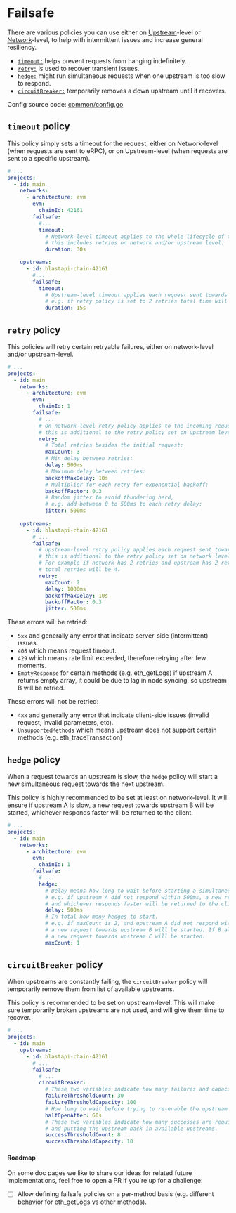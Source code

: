 
# Failsafe

There are various policies you can use either on [Upstream](/config/projects/upstreams)-level or [Network](/config/projects/networks)-level, to help with intermittent issues and increase general resiliency.

- [`timeout:`](/failsafe/timeout) helps prevent requests from hanging indefinitely.
- [`retry:`](/failsafe/retry) is used to recover transient issues.
- [`hedge:`](/failsafe/hedge) might run simultaneous requests when one upstream is too slow to respond.
- [`circuitBreaker:`](/failsafe/circuit-breaker) temporarily removes a down upstream until it recovers.

Config source code: [common/config.go](https://github.com/erpc/erpc/blob/main/common/config.go#L103-L133)

## `timeout` policy

This policy simply sets a timeout for the request, either on Network-level (when requests are sent to eRPC), or on Upstream-level (when requests are sent to a specific upstream).

```yaml filename="erpc.yaml"
# ...
projects:
  - id: main
    networks:
      - architecture: evm
        evm:
          chainId: 42161
        failsafe:
          #...
          timeout:
            # Network-level timeout applies to the whole lifecycle of the request,
            # this includes retries on network and/or upstream level.
            duration: 30s

    upstreams:
      - id: blastapi-chain-42161
        #...
        failsafe:
          timeout:
            # Upstream-level timeout applies each request sent towards the upstream,
            # e.g. if retry policy is set to 2 retries total time will be 30s for:
            duration: 15s
```

## `retry` policy

This policies will retry certain retryable failures, either on network-level and/or upstream-level.

```yaml filename="erpc.yaml"
# ...
projects:
  - id: main
    networks:
      - architecture: evm
        evm:
          chainId: 1
        failsafe:
          # ...
          # On network-level retry policy applies to the incoming request to eRPC,
          # this is additional to the retry policy set on upstream level.
          retry:
            # Total retries besides the initial request:
            maxCount: 3
            # Min delay between retries:
            delay: 500ms
            # Maximum delay between retries:
            backoffMaxDelay: 10s
            # Multiplier for each retry for exponential backoff:
            backoffFactor: 0.3
            # Random jitter to avoid thundering herd,
            # e.g. add between 0 to 500ms to each retry delay:
            jitter: 500ms
      
    upstreams:
      - id: blastapi-chain-42161
        # ...
        failsafe:
          # Upstream-level retry policy applies each request sent towards the upstream,
          # this is additional to the retry policy set on network level.
          # For example if network has 2 retries and upstream has 2 retries,
          # total retries will be 4.
          retry:
            maxCount: 2
            delay: 1000ms
            backoffMaxDelay: 10s
            backoffFactor: 0.3
            jitter: 500ms
```

These errors will be retried:
- `5xx` and generally any error that indicate server-side (intermittent) issues.
- `408` which means request timeout.
- `429` which means rate limit exceeded, therefore retrying after few moments.
- `EmptyResponse` for certain methods (e.g. eth_getLogs) if upstream A returns empty array, it could be due to lag in node syncing, so upstream B will be retried.

These errors will not be retried:
- `4xx` and generally any error that indicate client-side issues (invalid request, invalid parameters, etc).
- `UnsupportedMethods` which means upstream does not support certain methods (e.g. eth_traceTransaction)

## `hedge` policy

When a request towards an upstream is slow, the `hedge` policy will start a new simultaneous request towards the next upstream. 

<Callout type="info">
  This policy is highly recommended to be set at least on network-level. It will ensure if upstream A is slow,
  a new request towards upstream B will be started, whichever responds faster will be returned to the client.
</Callout>

```yaml filename="erpc.yaml"
# ...
projects:
  - id: main
    networks:
      - architecture: evm
        evm:
          chainId: 1
        failsafe:
          # ...
          hedge:
            # Delay means how long to wait before starting a simultaneous hedged request.
            # e.g. if upstream A did not respond within 500ms, a new request towards upstream B will be started,
            # and whichever responds faster will be returned to the client.
            delay: 500ms
            # In total how many hedges to start.
            # e.g. if maxCount is 2, and upstream A did not respond within 500ms,
            # a new request towards upstream B will be started. If B also did not respond,
            # a new request towards upstream C will be started.
            maxCount: 1
```

## `circuitBreaker` policy

When upstreams are constantly failing, the `circuitBreaker` policy will temporarily remove them from list of available upstreams.

<Callout type="info">
  This policy is recommended to be set on upstream-level. This will make sure temporarily broken upstreams
  are not used, and will give them time to recover.
</Callout>

```yaml filename="erpc.yaml"
# ...
projects:
  - id: main
    upstreams:
      - id: blastapi-chain-42161
        # ...
        failsafe:
          # ...
          circuitBreaker:
            # These two variables indicate how many failures and capacity to tolerate before opening the circuit.
            failureThresholdCount: 30
            failureThresholdCapacity: 100
            # How long to wait before trying to re-enable the upstream after circuit breaker was opened.
            halfOpenAfter: 60s
            # These two variables indicate how many successes are required in half-open state before closing the circuit,
            # and putting the upstream back in available upstreams.
            successThresholdCount: 8
            successThresholdCapacity: 10
```

#### Roadmap

On some doc pages we like to share our ideas for related future implementations, feel free to open a PR if you're up for a challenge:
<br />
- [ ] Allow defining failsafe policies on a per-method basis (e.g. different behavior for eth_getLogs vs other methods).

